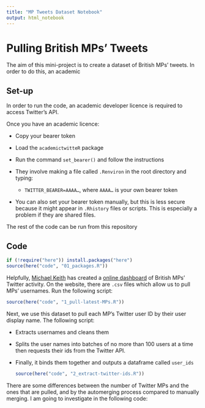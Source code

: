 ```yaml
---
title: "MP Tweets Dataset Notebook"
output: html_notebook
---
```


# Pulling British MPs' Tweets

The aim of this mini-project is to create a dataset of British MPs' tweets. In order to do this, an academic

## Set-up

In order to run the code, an academic developer licence is required to access Twitter's API.

Once you have an academic licence:

-   Copy your bearer token

-   Load the `academictwitteR` package

-   Run the command `set_bearer()` and follow the instructions

-   They involve making a file called `.Renviron` in the root directory and typing:

    -   `TWITTER_BEARER=AAAA…`, where `AAAA…` is your own bearer token

-   You can also set your bearer token manually, but this is less secure because it might appear in `.Rhistory` files or scripts. This is especially a problem if they are shared files.

The rest of the code can be run from this repository

## Code

```r
if (!require("here")) install.packages("here")
source(here("code", "01_packages.R"))
```

Helpfully, [Michael Keith](https://www.michaelkeith.co.uk/) has created a [online dashboard](https://www.politics-social.com/) of British MPs' Twitter activity. On the website, there are `.csv` files which allow us to pull MPs' usernames. Run the following script:

```r
source(here("code", "1_pull-latest-MPs.R"))
```

Next, we use this dataset to pull each MP's Twitter user ID by their user display name. The following script:

-   Extracts usernames and cleans them

-   Splits the user names into batches of no more than 100 users at a time then requests their ids from the Twitter API.

-   Finally, it binds them together and outputs a dataframe called `user_ids`

    ```r
    source(here("code", "2_extract-twitter-ids.R"))
    ```

There are some differences between the number of Twitter MPs and the ones that are pulled, and by the automerging process compared to manually merging. I am going to investigate in the following code:

```r


```
